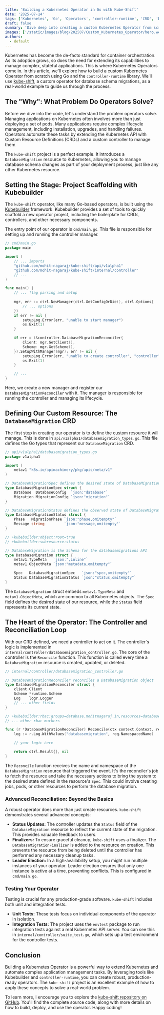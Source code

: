 ```yaml
---
title: 'Building a Kubernetes Operator in Go with Kube-Shift'
date: '2025-07-14'
tags: ['Kubernetes', 'Go', 'Operators', 'controller-runtime', 'CRD', 'DevOps']
draft: false
summary: 'Dive deep into creating a custom Kubernetes Operator from scratch. This comprehensive guide uses the Kube-Shift project to walk you through CRD management, advanced reconciliation loops, leader election, and robust testing strategies—everything you need for a production-ready build.'
images: ['/static/images/blog/202507/Custom_Kubernetes_Operator/hero.webp']
authors:
  - default
---
```


Kubernetes has become the de-facto standard for container orchestration. As its adoption grows, so does the need for extending its capabilities to manage complex, stateful applications. This is where Kubernetes Operators come in. In this article, we'll explore how to build a custom Kubernetes Operator from scratch using Go and the `controller-runtime` library. We'll use [kube-shift](https://github.com/mohit-nagaraj/kube-shift), a custom operator for database schema migrations, as a real-world example to guide us through the process.

## The "Why": What Problem Do Operators Solve?

Before we dive into the code, let's understand the problem operators solve. Managing applications on Kubernetes often involves more than just deploying a set of pods. Many applications require complex lifecycle management, including installation, upgrades, and handling failures. Operators automate these tasks by extending the Kubernetes API with Custom Resource Definitions (CRDs) and a custom controller to manage them.

The `kube-shift` project is a perfect example. It introduces a `DatabaseMigration` resource to Kubernetes, allowing you to manage database schema changes as part of your deployment process, just like any other Kubernetes resource.

## Setting the Stage: Project Scaffolding with Kubebuilder

The `kube-shift` operator, like many Go-based operators, is built using the [Kubebuilder](https://book.kubebuilder.io/) framework. Kubebuilder provides a set of tools to quickly scaffold a new operator project, including the boilerplate for CRDs, controllers, and other necessary components.

The entry point of our operator is `cmd/main.go`. This file is responsible for setting up and running the controller manager.

```go
// cmd/main.go
package main

import (
	// ... imports
	"github.com/mohit-nagaraj/kube-shift/api/v1alpha1"
	"github.com/mohit-nagaraj/kube-shift/internal/controller"
	// ...
)

func main() {
	// ... flag parsing and setup
	
	mgr, err := ctrl.NewManager(ctrl.GetConfigOrDie(), ctrl.Options{
		// ... options
	})
	if err != nil {
		setupLog.Error(err, "unable to start manager")
		os.Exit(1)
	}

	if err = (&controller.DatabaseMigrationReconciler{
		Client: mgr.GetClient(),
		Scheme: mgr.GetScheme(),
	}).SetupWithManager(mgr); err != nil {
		setupLog.Error(err, "unable to create controller", "controller", "DatabaseMigration")
		os.Exit(1)
	}

	// ...
}
```
Here, we create a new manager and register our `DatabaseMigrationReconciler` with it. The manager is responsible for running the controller and managing its lifecycle.

## Defining Our Custom Resource: The `DatabaseMigration` CRD

The first step in creating our operator is to define the custom resource it will manage. This is done in `api/v1alpha1/databasemigration_types.go`. This file defines the Go types that represent our `DatabaseMigration` CRD.

```go
// api/v1alpha1/databasemigration_types.go
package v1alpha1

import (
	metav1 "k8s.io/apimachinery/pkg/apis/meta/v1"
)

// DatabaseMigrationSpec defines the desired state of DatabaseMigration
type DatabaseMigrationSpec struct {
	Database  DatabaseConfig  `json:"database"`
	Migration MigrationConfig `json:"migration"`
}

// DatabaseMigrationStatus defines the observed state of DatabaseMigration
type DatabaseMigrationStatus struct {
	Phase   MigrationPhase `json:"phase,omitempty"`
	Message string         `json:"message,omitempty"`
}

// +kubebuilder:object:root=true
// +kubebuilder:subresource:status

// DatabaseMigration is the Schema for the databasemigrations API
type DatabaseMigration struct {
	metav1.TypeMeta   `json:",inline"`
	metav1.ObjectMeta `json:"metadata,omitempty"`

	Spec   DatabaseMigrationSpec   `json:"spec,omitempty"`
	Status DatabaseMigrationStatus `json:"status,omitempty"`
}
```

The `DatabaseMigration` struct embeds `metav1.TypeMeta` and `metav1.ObjectMeta`, which are common to all Kubernetes objects. The `Spec` field defines the desired state of our resource, while the `Status` field represents its current state.

## The Heart of the Operator: The Controller and Reconciliation Loop

With our CRD defined, we need a controller to act on it. The controller's logic is implemented in `internal/controller/databasemigration_controller.go`. The core of the controller is the `Reconcile` function. This function is called every time a `DatabaseMigration` resource is created, updated, or deleted.

```go
// internal/controller/databasemigration_controller.go

// DatabaseMigrationReconciler reconciles a DatabaseMigration object
type DatabaseMigrationReconciler struct {
	client.Client
	Scheme *runtime.Scheme
	Log    logr.Logger
	// ... other fields
}

// +kubebuilder:rbac:groups=database.mohitnagaraj.in,resources=databasemigrations,verbs=get;list;watch;create;update;patch;delete
// ... other rbac markers

func (r *DatabaseMigrationReconciler) Reconcile(ctx context.Context, req ctrl.Request) (ctrl.Result, error) {
	log := r.Log.WithValues("databasemigration", req.NamespacedName)

	// your logic here

	return ctrl.Result{}, nil
}
```

The `Reconcile` function receives the name and namespace of the `DatabaseMigration` resource that triggered the event. It's the reconciler's job to fetch the resource and take the necessary actions to bring the system to the desired state defined in the resource's `Spec`. This could involve creating jobs, pods, or other resources to perform the database migration.

### Advanced Reconciliation: Beyond the Basics

A robust operator does more than just create resources. `kube-shift` demonstrates several advanced concepts:

*   **Status Updates:** The controller updates the `Status` field of the `DatabaseMigration` resource to reflect the current state of the migration. This provides valuable feedback to users.
*   **Finalizers:** To ensure graceful cleanup, `kube-shift` uses a finalizer. The `DatabaseMigrationFinalizer` is added to the resource on creation. This prevents the resource from being deleted until the controller has performed any necessary cleanup tasks.
*   **Leader Election:** In a high-availability setup, you might run multiple instances of your operator. Leader election ensures that only one instance is active at a time, preventing conflicts. This is configured in `cmd/main.go`.

### Testing Your Operator

Testing is crucial for any production-grade software. `kube-shift` includes both unit and integration tests.

*   **Unit Tests:** These tests focus on individual components of the operator in isolation.
*   **Integration Tests:** The project uses the `envtest` package to run integration tests against a real Kubernetes API server. You can see this in `internal/controller/suite_test.go`, which sets up a test environment for the controller tests.

## Conclusion

Building a Kubernetes Operator is a powerful way to extend Kubernetes and automate complex application management tasks. By leveraging tools like Kubebuilder and `controller-runtime`, you can create robust, production-ready operators. The `kube-shift` project is an excellent example of how to apply these concepts to solve a real-world problem.

To learn more, I encourage you to explore the [kube-shift repository on GitHub](https://github.com/mohit-nagaraj/kube-shift). You'll find the complete source code, along with more details on how to build, deploy, and use the operator. Happy coding!